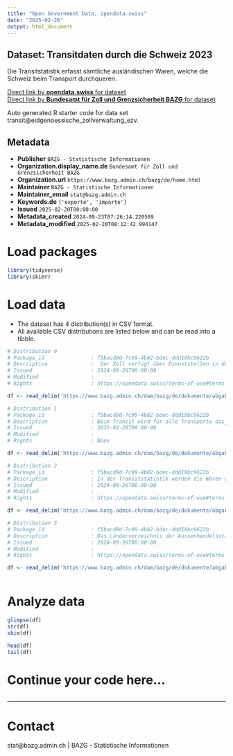 ```yaml
---
title: "Open Government Data, opendata.swiss"
date: "2025-02-26"
output: html_document
---
```


## Dataset: Transitdaten durch die Schweiz 2023

Die Transitstatistik erfasst sämtliche ausländischen Waren, welche die Schweiz beim Transport durchqueren. 

[Direct link by **opendata.swiss** for dataset](https://opendata.swiss/de/dataset/transit_data)<br>
[Direct link by **Bundesamt für Zoll und Grenzsicherheit BAZG** for dataset](https://www.bazg.admin.ch/bazg/de/home/themen/schweizerische-aussenhandelsstatistik/daten/verkehrmittel.html)

Auto generated R starter code for data set transit@eidgenoessische_zollverwaltung_ezv.

## Metadata

- **Publisher** `BAZG - Statistische Informationen`
- **Organization.display_name.de** `Bundesamt für Zoll und Grenzsicherheit BAZG`
- **Organization.url** `https://www.bazg.admin.ch/bazg/de/home.html`
- **Maintainer** `BAZG - Statistische Informationen`
- **Maintainer_email** `stat@bazg.admin.ch`
- **Keywords.de** `['exporte', 'importe']`
- **Issued** `2025-02-20T00:00:00`
- **Metadata_created** `2024-09-23T07:26:14.220589`
- **Metadata_modified** `2025-02-20T08:12:42.994147`


# Load packages

```r

library(tidyverse)
library(skimr)

```

# Load data

-   The dataset has 4 distribution(s) in CSV format.
-   All available CSV distributions are listed below and can be read into a tibble.

```r

# Distribution 0
# Package_id               : f5bacd9d-7c99-4b82-bdec-ddd19bc9622b
# Description              :  Der Zoll verfügt über Dienststellen in der ganzen Schweiz. Im Dienststellenverzeichnis finden Sie alle Dienststellen mit den jeweiligen Informationen.
# Issued                   : 2024-09-26T00:00:00
# Modified                 : 
# Rights                   : https://opendata.swiss/terms-of-use#terms_by_ask

df <- read_delim('https://www.bazg.admin.ch/dam/bazg/de/dokumente/abgaben/aussenhandelstatistik/diffusion/Daten/Verkehrsmittel/ogd_zollstellen_transit.csv.download.csv/ogd_zollstellen_transit.csv')

# Distribution 1
# Package_id               : f5bacd9d-7c99-4b82-bdec-ddd19bc9622b
# Description              : Beim Transit wird für alle Transporte dasjenige Verkehrsmittel aufgeführt, mit welchem die längste Wegstrecke innerhalb der Schweiz zurückgelegt wurde. Der Transit kann entweder auf der Schiene, Strasse oder per Pipeline erfolgen. Nicht erfasst werden Transite im Schiffs- und Luftverkehr.
# Issued                   : 2025-02-20T00:00:00
# Modified                 : 
# Rights                   : None

df <- read_delim('https://www.bazg.admin.ch/dam/bazg/de/dokumente/abgaben/aussenhandelstatistik/diffusion/Daten/Verkehrsmittel/ogd_verkehrstraeger_transit.csv.download.csv/ogd_verkehrstraeger_transit.csv')

# Distribution 2
# Package_id               : f5bacd9d-7c99-4b82-bdec-ddd19bc9622b
# Description              : In der Transitstatistik werden die Waren auf Basis von einer für die Schweiz spezifischen Nomenklatur klassifiziert. Die in der Zollanmeldung verfügbare Warenbeschreibung ermöglicht diese Klassifizierung.
# Issued                   : 2024-09-26T00:00:00
# Modified                 : 
# Rights                   : https://opendata.swiss/terms-of-use#terms_by_ask

df <- read_delim('https://www.bazg.admin.ch/dam/bazg/de/dokumente/abgaben/aussenhandelstatistik/diffusion/Daten/Verkehrsmittel/ogd_warengruppen_transit.csv.download.csv/ogd_warengruppen_transit.csv')

# Distribution 3
# Package_id               : f5bacd9d-7c99-4b82-bdec-ddd19bc9622b
# Description              : Das Länderverzeichnis der Aussenhandelsstatistik ist nur für statistische Zwecke bestimmt. Die verwendeten Bezeichnungen sowie der Umstand, ob einzelne Länder bzw. Regionen erwähnt sind oder nicht, kommt nicht einer Stellungnahme des BAZG oder einer anderen schweizerischen Behörde über den juristischen Status der Länder gleich
# Issued                   : 2024-09-26T00:00:00
# Modified                 : 
# Rights                   : https://opendata.swiss/terms-of-use#terms_by_ask

df <- read_delim('https://www.bazg.admin.ch/dam/bazg/de/dokumente/abgaben/aussenhandelstatistik/diffusion/Daten/Verkehrsmittel/ogd_laender_transit.csv.download.csv/ogd_laender_transit.csv')



```

# Analyze data

```r

glimpse(df)
str(df)
skim(df)

head(df)
tail(df)

```

# Continue your code here...

```r

```

------------------------------------------------------------------------

# Contact

stat@bazg.admin.ch | BAZG - Statistische Informationen
